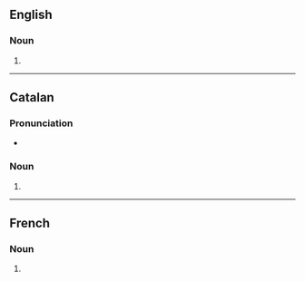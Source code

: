 ==English==

===Noun===
{{head|en|noun form}}

# {{plural of|en|perversion}}

----

==Catalan==

===Pronunciation===
* {{it-IPA|ó}}

===Noun===
{{head|ca|noun form}}

# {{plural of|ca|perversió}}

----

==French==

===Noun===
{{head|fr|noun form}}

# {{plural of|fr|perversion}}